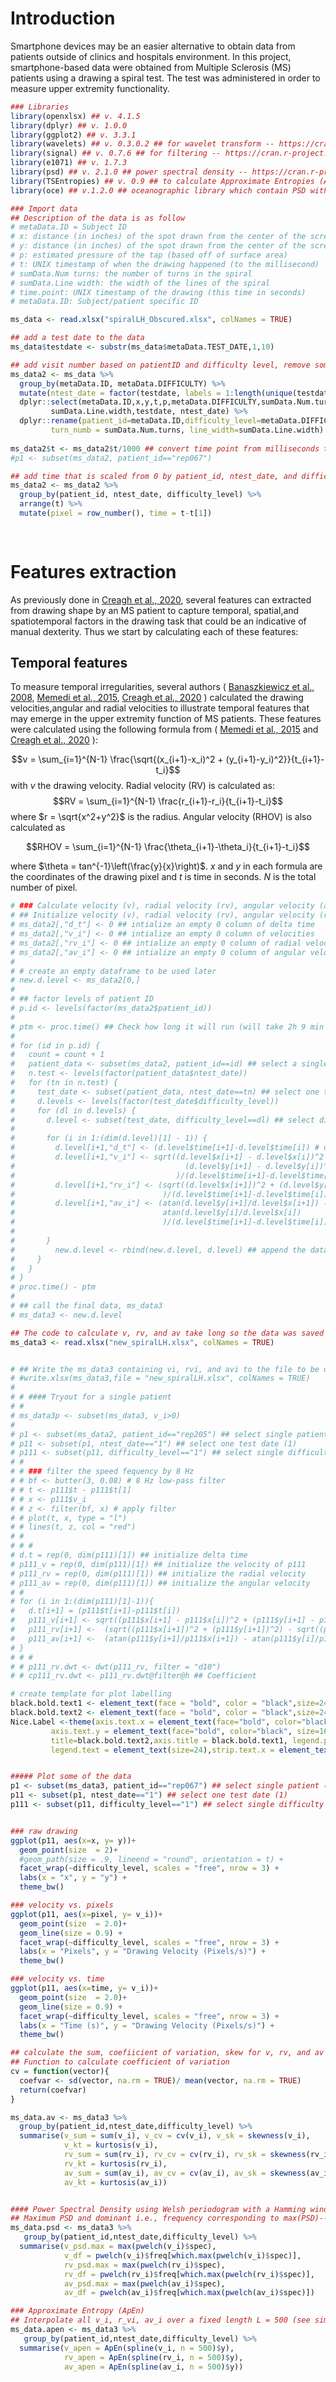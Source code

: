 # Introduction

Smartphone devices may be an easier alternative to obtain data from patients outside of clinics and hospitals environment. In this project, smartphone-based data were obtained from Multiple Sclerosis (MS) patients using a drawing a spiral test. The test was administered in order to measure upper extremity functionality. 

```r
### Libraries
library(openxlsx) ## v. 4.1.5
library(dplyr) ## v. 1.0.0
library(ggplot2) ## v. 3.3.1
library(wavelets) ## v. 0.3.0.2 ## for wavelet transform -- https://cran.r-project.org/web/packages/wavelets/wavelets.pdf
library(signal) ## v. 0.7.6 ## for filtering -- https://cran.r-project.org/web/packages/signal/signal.pdf
library(e1071) ## v. 1.7.3
library(psd) ## v. 2.1.0 ## power spectral density -- https://cran.r-project.org/web/packages/psd/psd.pdf
library(TSEntropies) ## v. 0.9 ## to calculate Approximate Entropies (ApEn)-- https://cran.r-project.org/web/packages/TSEntropies/TSEntropies.pdf
library(oce) ## v.1.2.0 ## oceanographic library which contain PSD with hamming window
```




```r
### Import data
## Description of the data is as follow
# metaData.ID = Subject ID
# x: distance (in inches) of the spot drawn from the center of the screen
# y: distance (in inches) of the spot drawn from the center of the screen
# p: estimated pressure of the tap (based off of surface area)
# t: UNIX timestamp of when the drawing happened (to the millisecond)
# sumData.Num turns: the number of turns in the spiral 
# sumData.Line width: the width of the lines of the spiral
# time.point: UNIX timestamp of the drawing (this time in seconds)
# metaData.ID: Subject/patient specific ID

ms_data <- read.xlsx("spiralLH_Obscured.xlsx", colNames = TRUE)

## add a test date to the data
ms_data$testdate <- substr(ms_data$metaData.TEST_DATE,1,10)

## add visit number based on patientID and difficulty level, remove some columns and change column names
ms_data2 <- ms_data %>% 
  group_by(metaData.ID, metaData.DIFFICULTY) %>%
  mutate(ntest_date = factor(testdate, labels = 1:length(unique(testdate)))) %>% 
  dplyr::select(metaData.ID,x,y,t,p,metaData.DIFFICULTY,sumData.Num.turns,
         sumData.Line.width,testdate, ntest_date) %>% 
  dplyr::rename(patient_id=metaData.ID,difficulty_level=metaData.DIFFICULTY,
         turn_numb = sumData.Num.turns, line_width=sumData.Line.width)
  
ms_data2$t <- ms_data2$t/1000 ## convert time point from milliseconds to seconds  
#p1 <- subset(ms_data2, patient_id=="rep067")

## add time that is scaled from 0 by patient_id, ntest_date, and difficulty_level
ms_data2 <- ms_data2 %>% 
  group_by(patient_id, ntest_date, difficulty_level) %>% 
  arrange(t) %>% 
  mutate(pixel = row_number(), time = t-t[1])
  
  
```


# Features extraction

As previously done in [Creagh et al., 2020](https://iopscience.iop.org/article/10.1088/1361-6579/ab8771/pdf), several features can extracted from drawing shape by an MS patient to capture temporal, spatial,and spatiotemporal factors in the drawing task that could be an indicative of manual dexterity. Thus we start by calculating each of these features:

## Temporal features

To measure temporal irregularities, several authors ( [Banaszkiewicz et al., 2008](https://europepmc.org/article/med/19353440), [Memedi et al., 2015](https://www.mdpi.com/1424-8220/15/9/23727), [Creagh et al., 2020](https://iopscience.iop.org/article/10.1088/1361-6579/ab8771/pdf) ) calculated the drawing velocities,angular and radial velocities to illustrate temporal features that may emerge in the upper extremity function of MS patients. These features were calculated using the following formula from ( [Memedi et al., 2015](https://www.mdpi.com/1424-8220/15/9/23727) and [Creagh et al., 2020](https://iopscience.iop.org/article/10.1088/1361-6579/ab8771/pdf) ):


$$v = \sum_{i=1}^{N-1} \frac{\sqrt{(x_{i+1}-x_i)^2 + (y_{i+1}-y_i)^2}}{t_{i+1}-t_i}$$
with $v$ the drawing velocity. Radial velocity (RV) is calculated as:
$$RV = \sum_{i=1}^{N-1} \frac{r_{i+1}-r_i}{t_{i+1}-t_i}$$
where $r = \sqrt{x^2+y^2}$ is the radius. Angular velocity (RHOV) is also calculated as 

$$RHOV = \sum_{i=1}^{N-1} \frac{\theta_{i+1}-\theta_i}{t_{i+1}-t_i}$$

where $\theta = tan^{-1}\left(\frac{y}{x}\right)$. $x$ and $y$ in each formula are the coordinates of the drawing pixel and $t$ is time in seconds. $N$ is the total number of pixel.




```r

# ### Calculate velocity (v), radial velocity (rv), angular velocity (av) by patients, test date, and difficulty level 
# ## Initialize velocity (v), radial velocity (rv), angular velocity (rhov)
# ms_data2[,"d_t"] <- 0 ## intialize an empty 0 column of delta time
# ms_data2[,"v_i"] <- 0 ## intialize an empty 0 column of velocities
# ms_data2[,"rv_i"] <- 0 ## intialize an empty 0 column of radial velocities
# ms_data2[,"av_i"] <- 0 ## intialize an empty 0 column of angular velocities
# 
# # create an empty dataframe to be used later
# new.d.level <- ms_data2[0,]
# 
# ## factor levels of patient ID
# p.id <- levels(factor(ms_data2$patient_id))
# 
# ptm <- proc.time() ## Check how long it will run (will take 2h 9 min to run)
# 
# for (id in p.id) {
#   count = count + 1
#   patient_data <- subset(ms_data2, patient_id==id) ## select a single patient
#   n.test <- levels(factor(patient_data$ntest_date))
#   for (tn in n.test) {
#     test_date <- subset(patient_data, ntest_date==tn) ## select one test date
#     d.levels <- levels(factor(test_date$difficulty_level))
#     for (dl in d.levels) {
#       d.level <- subset(test_date, difficulty_level==dl) ## select difficulty level 
#       
#       for (i in 1:(dim(d.level)[1] - 1)) {
#         d.level[i+1,"d_t"] <- (d.level$time[i+1]-d.level$time[i]) # delta time
#         d.level[i+1,"v_i"] <- sqrt((d.level$x[i+1] - d.level$x[i])^2 + 
#                                      (d.level$y[i+1] - d.level$y[i])^2
#                                    )/(d.level$time[i+1]-d.level$time[i]) # velocity
#         d.level[i+1,"rv_i"] <- (sqrt((d.level$x[i+1])^2 + (d.level$y[i+1])^2) -                                       sqrt((d.level$x[i])^2 + (d.level$y[i])^2)
#                                 )/(d.level$time[i+1]-d.level$time[i]) # radial velocity
#         d.level[i+1,"av_i"] <- (atan(d.level$y[i+1]/d.level$x[i+1]) - 
#                                 atan(d.level$y[i]/d.level$x[i])
#                                 )/(d.level$time[i+1]-d.level$time[i]) # angular velocity
#         
#       }
#         new.d.level <- rbind(new.d.level, d.level) ## append the data
#     }
#   }
# }
# proc.time() - ptm
# 
# ## call the final data, ms_data3
# ms_data3 <- new.d.level

## The code to calculate v, rv, and av take long so the data was saved to be used later
ms_data3 <- read.xlsx("new_spiralLH.xlsx", colNames = TRUE)


# ## Write the ms_data3 containing vi, rvi, and avi to the file to be used later
# #write.xlsx(ms_data3,file = "new_spiralLH.xlsx", colNames = TRUE)
# 
# # #### Tryout for a single patient
# # 
# ms_data3p <- subset(ms_data3, v_i>0)
# 
# p1 <- subset(ms_data2, patient_id=="rep205") ## select single patient (rep067)
# p11 <- subset(p1, ntest_date=="1") ## select one test date (1)
# p111 <- subset(p11, difficulty_level=="1") ## select single difficulty level (1)
# # 
# # ### filter the speed fequency by 8 Hz
# # bf <- butter(3, 0.08) # 8 Hz low-pass filter
# # t <- p111$t - p111$t[1]
# # x <- p111$v_i
# # z <- filter(bf, x) # apply filter
# # plot(t, x, type = "l")
# # lines(t, z, col = "red")
# # 
# # # 
# d.t = rep(0, dim(p111)[1]) ## initialize delta time
# p111_v = rep(0, dim(p111)[1]) ## initialize the velocity of p111
# p111_rv = rep(0, dim(p111)[1]) ## initialize the radial velocity
# p111_av = rep(0, dim(p111)[1]) ## initialize the angular velocity
# #
# for (i in 1:(dim(p111)[1]-1)){
#   d.t[i+1] = (p111$t[i+1]-p111$t[i])
#   p111_v[i+1] <- sqrt((p111$x[i+1] - p111$x[i])^2 + (p111$y[i+1] - p111$y[i])^2)/(p111$t[i+1]-p111$t[i])
#   p111_rv[i+1] <-  (sqrt((p111$x[i+1])^2 + (p111$y[i+1])^2) - sqrt((p111$x[i])^2 + (p111$y[i])^2))/(p111$t[i+1]-p111$t[i])
#   p111_av[i+1] <-  (atan(p111$y[i+1]/p111$x[i+1]) - atan(p111$y[i]/p111$x[i]))/(p111$t[i+1]-p111$t[i])
# }
# # # 
# # p111_rv.dwt <- dwt(p111_rv, filter = "d10")
# # cp111_rv.dwt <- p111_rv.dwt@filter@h ## Coefficient
```


```r

# create template for plot labelling
black.bold.text1 <- element_text(face = "bold", color = "black",size=24) # x and y axis
black.bold.text2 <- element_text(face = "bold", color = "black",size=24) # title
Nice.Label <-theme(axis.text.x = element_text(face="bold", color="black", size=16),
         axis.text.y = element_text(face="bold", color="black", size=16),
         title=black.bold.text2,axis.title = black.bold.text1, legend.position = "right",legend.box = "vertical",
         legend.text = element_text(size=24),strip.text.x = element_text(face="bold",size=24)) #18 or 24


##### Plot some of the data
p1 <- subset(ms_data3, patient_id=="rep067") ## select single patient (rep067)
p11 <- subset(p1, ntest_date=="1") ## select one test date (1)
p111 <- subset(p11, difficulty_level=="1") ## select single difficulty level (1)


### raw drawing
ggplot(p11, aes(x=x, y= y))+
  geom_point(size  = 2)+
  #geom_path(size = .9, lineend = "round", orientation = t) +
  facet_wrap(~difficulty_level, scales = "free", nrow = 3) +
  labs(x = "x", y = "y") + 
  theme_bw() 

### velocity vs. pixels
ggplot(p11, aes(x=pixel, y= v_i))+
  geom_point(size  = 2.0)+
  geom_line(size = 0.9) +
  facet_wrap(~difficulty_level, scales = "free", nrow = 3) +
  labs(x = "Pixels", y = "Drawing Velocity (Pixels/s)") + 
  theme_bw() 

### velocity vs. time
ggplot(p11, aes(x=time, y= v_i))+
  geom_point(size  = 2.0)+
  geom_line(size = 0.9) +
  facet_wrap(~difficulty_level, scales = "free", nrow = 3) +
  labs(x = "Time (s)", y = "Drawing Velocity (Pixels/s)") + 
  theme_bw() 


```






```r
## calculate the sum, coefiicient of variation, skew for v, rv, and av
## Function to calculate coefficient of variation
cv = function(vector){
  coefvar <- sd(vector, na.rm = TRUE)/ mean(vector, na.rm = TRUE)
  return(coefvar)
}

ms_data.av <- ms_data3 %>% 
  group_by(patient_id,ntest_date,difficulty_level) %>% 
  summarise(v_sum = sum(v_i), v_cv = cv(v_i), v_sk = skewness(v_i), 
            v_kt = kurtosis(v_i), 
            rv_sum = sum(rv_i), rv_cv = cv(rv_i), rv_sk = skewness(rv_i),
            rv_kt = kurtosis(rv_i),
            av_sum = sum(av_i), av_cv = cv(av_i), av_sk = skewness(av_i), 
            av_kt = kurtosis(av_i))


#### Power Spectral Density using Welsh periodogram with a Hamming window
## Maximum PSD and dominant i.e., frequency corresponding to max(PSD)--see Creagh et. al, 2020
ms_data.psd <- ms_data3 %>% 
   group_by(patient_id,ntest_date,difficulty_level) %>%
  summarise(v_psd.max = max(pwelch(v_i)$spec), 
            v_df = pwelch(v_i)$freq[which.max(pwelch(v_i)$spec)],
            rv_psd.max = max(pwelch(rv_i)$spec),
            rv_df = pwelch(rv_i)$freq[which.max(pwelch(rv_i)$spec)],
            av_psd.max = max(pwelch(av_i)$spec),
            av_df = pwelch(av_i)$freq[which.max(pwelch(av_i)$spec)])

### Approximate Entropy (ApEn)
## Interpolate all v_i, r_vi, av_i over a fixed length L = 500 (see similar approach in Creagh et al., 2020) and calculate their entropy 
ms_data.apen <- ms_data3 %>% 
   group_by(patient_id,ntest_date,difficulty_level) %>%
  summarise(v_apen = ApEn(spline(v_i, n = 500)$y), 
            rv_apen = ApEn(spline(rv_i, n = 500)$y), 
            av_apen = ApEn(spline(av_i, n = 500)$y))
  
```









